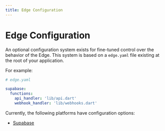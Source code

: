 ```yaml
---
title: Edge Configuration
---
```


# Edge Configuration

An optional configuration system exists for fine-tuned control over the behavior of the Edge. This system is based on a
`edge.yaml` file existing at the root of your application.

For example:

```yaml
# edge.yaml

supabase:
  functions:
    api_handler: 'lib/api.dart'
    webhook_handler: 'lib/webhooks.dart'
```

Currently, the following platforms have configuration options:

- [Supabase](/platform/supabase/config)